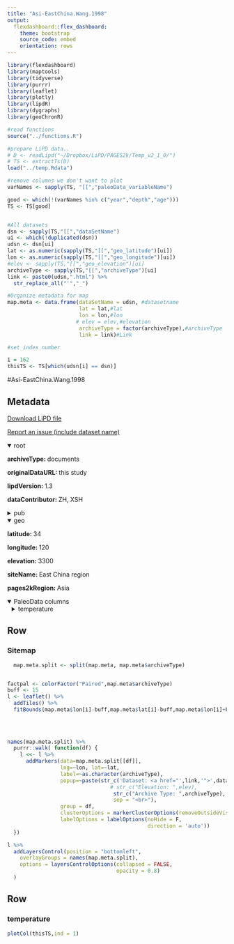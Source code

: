 ```yaml
---
title: "Asi-EastChina.Wang.1998"
output: 
  flexdashboard::flex_dashboard:
    theme: bootstrap
    source_code: embed
    orientation: rows
---
```


```r
library(flexdashboard)
library(maptools)
library(tidyverse)
library(purrr)
library(leaflet)
library(plotly)
library(lipdR)
library(dygraphs)
library(geoChronR)

#read functions
source("../functions.R")

#prepare LiPD data..
# D <- readLipd("~/Dropbox/LiPD/PAGES2k/Temp_v2_1_0/")
# TS <- extractTs(D)
load("../temp.Rdata")

#remove columns we don't want to plot
varNames <- sapply(TS, "[[","paleoData_variableName")

good <- which(!(varNames %in% c("year","depth","age")))
TS <- TS[good]


#All datasets
dsn <- sapply(TS,"[[","dataSetName")
ui <- which(!duplicated(dsn))
udsn <- dsn[ui]
lat <- as.numeric(sapply(TS,"[[","geo_latitude")[ui])
lon <- as.numeric(sapply(TS,"[[","geo_longitude")[ui])
#elev <- sapply(TS,"[[","geo_elevation")[ui]
archiveType <- sapply(TS,"[[","archiveType")[ui]
link <- paste0(udsn,".html") %>% 
  str_replace_all("'","_")

#Organize metadata for map
map.meta <- data.frame(dataSetName = udsn, #datasetname
                       lat = lat,#lat
                       lon = lon,#lon
                      # elev = elev,#elevation
                       archiveType = factor(archiveType),#archiveType
                       link = link)#Link

#set index number

i = 162
thisTS <- TS[which(udsn[i] == dsn)]
```
#Asi-EastChina.Wang.1998

Metadata {.sidebar}
-------------------------------------
[Download LiPD file](Asi-EastChina.Wang.1998.lpd)
            

[Report an issue (include dataset name)](https://github.com/nickmckay/LiPDverse/issues)

<details open style="margin-left: 0px">
<summary>root</summary>
<p style="margin-left: 0px"><strong>archiveType: </strong>documents
<p style="margin-left: 0px"><strong>originalDataURL: </strong>this study
<p style="margin-left: 0px"><strong>lipdVersion: </strong>1.3
<p style="margin-left: 0px"><strong>dataContributor: </strong>ZH, XSH
</details>
<details>
<summary>pub</summary>
<details style="margin-left: 10px">
<summary>pub1</summary>
<p style="margin-left: 10px"><strong>author: </strong>Wang, S.W.;Ye, J.L.;Gong, D.Y
<p style="margin-left: 10px"><strong>citeKey: </strong>wang1998climateinchinaduringtheli
<p style="margin-left: 10px"><strong>journal: </strong>Quaternary Sciences
<p style="margin-left: 10px"><strong>volume: </strong>1
<p style="margin-left: 10px"><strong>pages: </strong>54-64
<p style="margin-left: 10px"><strong>pubYear: </strong>1998
<p style="margin-left: 10px"><strong>title: </strong>Climate in China during the Little Ice Age
<p style="margin-left: 10px"><strong>DOI: </strong>No doi
</details>
<details style="margin-left: 10px">
<summary>pub2</summary>
<p style="margin-left: 10px"><strong>author: </strong>Wang, S
<p style="margin-left: 10px"><strong>citeKey: </strong>wang0thisstudyDataCitation
<p style="margin-left: 10px"><strong>title: </strong>This study
</details>
</details>
<details open style="margin-left: 0px">
<summary>geo</summary>
<p style="margin-left: 0px"><strong>latitude: </strong>34
<p style="margin-left: 0px"><strong>longitude: </strong>120
<p style="margin-left: 0px"><strong>elevation: </strong>3300
<p style="margin-left: 0px"><strong>siteName: </strong>East China region
<p style="margin-left: 0px"><strong>pages2kRegion: </strong>Asia
</details>
<details open>
<summary>PaleoData columns</summary>
<details style="margin-left: 10px">
<summary>temperature</summary>
<p style="margin-left: 10px"><strong>TSid: </strong>Asia_318
<p style="margin-left: 10px"><strong>variableName: </strong>temperature
<p style="margin-left: 10px"><strong>units: </strong>index
<p style="margin-left: 10px"><strong>description: </strong>Cold/warm descriptions, annual temperature
<p style="margin-left: 10px"><strong>useInGlobalTemperatureAnalysis: </strong>TRUE
<details>
<summary>interpretation</summary>
<details style="margin-left: 20px">
<summary>1</summary>
<p style="margin-left: 20px"><strong>interpDirection: </strong>positive
<p style="margin-left: 20px"><strong>scope: </strong>climate
<p style="margin-left: 20px"><strong>seasonality: </strong>1 2 3 4 5 6 7 8 9 10 11 12
<p style="margin-left: 20px"><strong>variable: </strong>T
<p style="margin-left: 20px"><strong>variableDetail: </strong>air@surface
</details>
</details>
</details>

Row
-----------------------------------------------------------------------

### Sitemap

```r
  map.meta.split <- split(map.meta, map.meta$archiveType)


factpal <- colorFactor("Paired",map.meta$archiveType)
buff <- 15
l <- leaflet() %>% 
  addTiles() %>% 
  fitBounds(map.meta$lon[i]-buff,map.meta$lat[i]-buff,map.meta$lon[i]+buff,map.meta$lat[i]+buff)
  

  
  
names(map.meta.split) %>%
  purrr::walk( function(df) {
    l <<- l %>%
      addMarkers(data=map.meta.split[[df]],
                 lng=~lon, lat=~lat,
                 label=~as.character(archiveType),
                 popup=~paste(str_c('Dataset: <a href="',link,'">',dataSetName,'</a>'),
                                 # str_c("Elevation: ",elev),
                                  str_c("Archive Type: ",archiveType),
                                  sep = "<br>"),
                 group = df,
                 clusterOptions = markerClusterOptions(removeOutsideVisibleBounds = F),
                 labelOptions = labelOptions(noHide = F,
                                             direction = 'auto'))
  })

l %>%
  addLayersControl(position = "bottomleft",
    overlayGroups = names(map.meta.split),
    options = layersControlOptions(collapsed = FALSE,
                                   opacity = 0.8)
  )
```

Row {.tabset .tabset-fade}
-----------------------------------------------------------------------

### temperature
```r
plotCol(thisTS,ind = 1)
```
